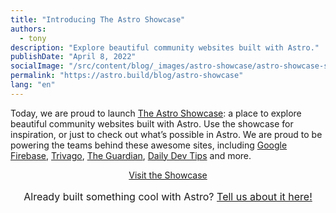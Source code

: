 ```yaml
---
title: "Introducing The Astro Showcase"
authors:
  - tony
description: "Explore beautiful community websites built with Astro."
publishDate: "April 8, 2022"
socialImage: "/src/content/blog/_images/astro-showcase/astro-showcase-social.webp"
permalink: "https://astro.build/blog/astro-showcase"
lang: "en"
---
```



Today, we are proud to launch [The Astro Showcase](https://astro.build/showcase): a place to explore beautiful community websites built with Astro. Use the showcase for inspiration, or just to check out what’s possible in Astro. We are proud to be powering the teams behind these awesome sites, including [Google Firebase](https://firebase.blog/), [Trivago](https://tech.trivago.com/), [The Guardian](https://developers.theguardian.com/), [Daily Dev Tips](https://daily-dev-tips.com/) and more.

<BlogContentImage src={screenshot} alt="Screenshot of the new Astro Showcase site" />

<div
	style="
    display: flex;
    justify-content: center;
    flex-direction: column;
    align-items: center;"
>
	<a class="button button-primary" href="https://astro.build/showcase">
		<span>Visit the Showcase</span>
	</a>
	<span style="font-size: 1rem;margin: 1rem;">
		Already built something cool with Astro?
		<a href="https://astro.build/issues/site">Tell us about it here!</a>
	</span>
</div>
